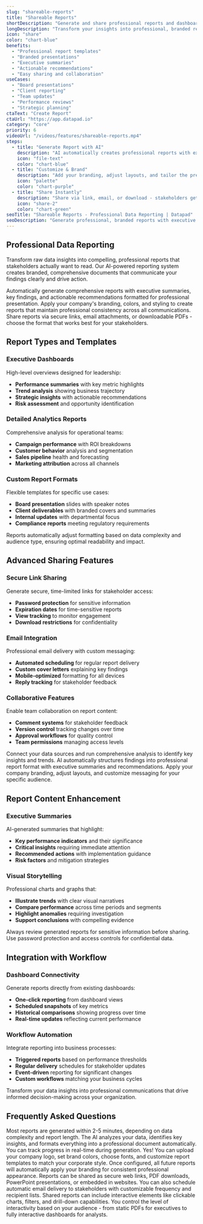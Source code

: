 ```yaml
---
slug: "shareable-reports"
title: "Shareable Reports"
shortDescription: "Generate and share professional reports and dashboards with stakeholders instantly."
longDescription: "Transform your insights into professional, branded reports that stakeholders actually want to read. Generate comprehensive reports with executive summaries, key insights, and actionable recommendations - all formatted for easy sharing and presentation."
icon: "share"
color: "chart-blue"
benefits:
  - "Professional report templates"
  - "Branded presentations"
  - "Executive summaries"
  - "Actionable recommendations"
  - "Easy sharing and collaboration"
useCases:
  - "Board presentations"
  - "Client reporting"
  - "Team updates"
  - "Performance reviews"
  - "Strategic planning"
ctaText: "Create Report"
ctaUrl: "https://app.datapad.io"
category: "core"
priority: 6
videoUrl: "/videos/features/shareable-reports.mp4"
steps:
  - title: "Generate Report with AI"
    description: "AI automatically creates professional reports with executive summaries and key insights."
    icon: "file-text"
    color: "chart-blue"
  - title: "Customize & Brand"
    description: "Add your branding, adjust layouts, and tailor the presentation for your audience."
    icon: "palette"
    color: "chart-purple"
  - title: "Share Instantly"
    description: "Share via link, email, or download - stakeholders get beautiful reports they actually read."
    icon: "share-2"
    color: "chart-green"
seoTitle: "Shareable Reports - Professional Data Reporting | Datapad"
seoDescription: "Generate professional, branded reports with executive summaries and actionable insights. Share instantly with stakeholders via link, email, or download."
---
```


## Professional Data Reporting

Transform raw data insights into compelling, professional reports that stakeholders actually want to read. Our AI-powered reporting system creates branded, comprehensive documents that communicate your findings clearly and drive action.

<FeatureItem icon="file-text" title="AI Report Generation">Automatically generate comprehensive reports with executive summaries, key findings, and actionable recommendations formatted for professional presentation.</FeatureItem>
<FeatureItem icon="palette" title="Brand Customization">Apply your company's branding, colors, and styling to create reports that maintain professional consistency across all communications.</FeatureItem>
<FeatureItem icon="share-2" title="Instant Distribution">Share reports via secure links, email attachments, or downloadable PDFs - choose the format that works best for your stakeholders.</FeatureItem>

## Report Types and Templates

### Executive Dashboards
High-level overviews designed for leadership:

- **Performance summaries** with key metric highlights
- **Trend analysis** showing business trajectory
- **Strategic insights** with actionable recommendations
- **Risk assessment** and opportunity identification

### Detailed Analytics Reports
Comprehensive analysis for operational teams:

- **Campaign performance** with ROI breakdowns
- **Customer behavior** analysis and segmentation
- **Sales pipeline** health and forecasting
- **Marketing attribution** across all channels

### Custom Report Formats
Flexible templates for specific use cases:

- **Board presentation** slides with speaker notes
- **Client deliverables** with branded covers and summaries
- **Internal updates** with departmental focus
- **Compliance reports** meeting regulatory requirements

<InfoItem title="Smart Formatting">Reports automatically adjust formatting based on data complexity and audience type, ensuring optimal readability and impact.</InfoItem>

## Advanced Sharing Features

### Secure Link Sharing
Generate secure, time-limited links for stakeholder access:

- **Password protection** for sensitive information
- **Expiration dates** for time-sensitive reports
- **View tracking** to monitor engagement
- **Download restrictions** for confidentiality

### Email Integration
Professional email delivery with custom messaging:

- **Automated scheduling** for regular report delivery
- **Custom cover letters** explaining key findings
- **Mobile-optimized** formatting for all devices
- **Reply tracking** for stakeholder feedback

### Collaborative Features
Enable team collaboration on report content:

- **Comment systems** for stakeholder feedback
- **Version control** tracking changes over time
- **Approval workflows** for quality control
- **Team permissions** managing access levels

<StepItem number="1" title="Data Analysis">Connect your data sources and run comprehensive analysis to identify key insights and trends.</StepItem>
<StepItem number="2" title="Report Generation">AI automatically structures findings into professional report format with executive summaries and recommendations.</StepItem>
<StepItem number="3" title="Brand Application">Apply your company branding, adjust layouts, and customize messaging for your specific audience.</StepItem>

## Report Content Enhancement

### Executive Summaries
AI-generated summaries that highlight:

- **Key performance indicators** and their significance
- **Critical insights** requiring immediate attention
- **Recommended actions** with implementation guidance
- **Risk factors** and mitigation strategies

### Visual Storytelling
Professional charts and graphs that:

- **Illustrate trends** with clear visual narratives
- **Compare performance** across time periods and segments
- **Highlight anomalies** requiring investigation
- **Support conclusions** with compelling evidence

<WarningItem title="Data Sensitivity">Always review generated reports for sensitive information before sharing. Use password protection and access controls for confidential data.</WarningItem>

## Integration with Workflow

### Dashboard Connectivity
Generate reports directly from existing dashboards:

- **One-click reporting** from dashboard views
- **Scheduled snapshots** of key metrics
- **Historical comparisons** showing progress over time
- **Real-time updates** reflecting current performance

### Workflow Automation
Integrate reporting into business processes:

- **Triggered reports** based on performance thresholds
- **Regular delivery** schedules for stakeholder updates
- **Event-driven** reporting for significant changes
- **Custom workflows** matching your business cycles

Transform your data insights into professional communications that drive informed decision-making across your organization.

## Frequently Asked Questions

<InfoItem title="How long does it take to generate a report?">Most reports are generated within 2-5 minutes, depending on data complexity and report length. The AI analyzes your data, identifies key insights, and formats everything into a professional document automatically. You can track progress in real-time during generation.</InfoItem>
<InfoItem title="Can I add my company branding to reports?">Yes! You can upload your company logo, set brand colors, choose fonts, and customize report templates to match your corporate style. Once configured, all future reports will automatically apply your branding for consistent professional appearance.</InfoItem>
<InfoItem title="What formats are available for sharing reports?">Reports can be shared as secure web links, PDF downloads, PowerPoint presentations, or embedded in websites. You can also schedule automatic email delivery to stakeholders with customizable frequency and recipient lists.</InfoItem>
<InfoItem title="Can recipients interact with shared reports?">Shared reports can include interactive elements like clickable charts, filters, and drill-down capabilities. You control the level of interactivity based on your audience - from static PDFs for executives to fully interactive dashboards for analysts.</InfoItem>
